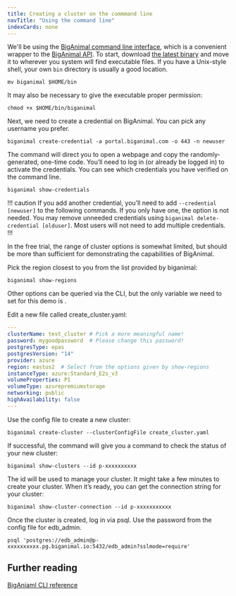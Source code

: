 ```yaml
---
title: Creating a cluster on the commmand line
navTitle: "Using the command line" 
indexCards: none
---
```



We'll be using the [BigAnimal command line interface](/biganimal/latest/reference/cli/), which is a convenient wrapper to the [BigAnimal API](/biganimal/latest/reference/api/). To start, download [the latest binary](/biganimal/latest/reference/cli/) and move it to wherever you system will find executable files. If you have a Unix-style shell, your own `bin` directory is usually a good location.
```shell
mv biganimal $HOME/bin
```

It may also be necessary to give the executable proper permission:
```shell
chmod +x $HOME/bin/biganimal
```


Next, we need to create a credential on BigAnimal. You can pick any username you prefer.
```shell
biganimal create-credential -a portal.biganimal.com -o 443 -n newuser
```

The command will direct you to open a webpage and copy the randomly-generated, one-time code. You’ll need to log in (or already be logged in) to activate the credentials. You can see which credentials you have verified on the command line.

```shell
biganimal show-credentials
```

!!! caution
If you add another credential, you’ll need to add `--credential [newuser]` to the following commands. If you only have one, the option is not needed. You may remove unneeded credentials using `biganimal delete-credential [olduser]`. Most users will not need to add multiple credentials.
!!!

In the free trial, the range of cluster options is somewhat limited, but should be more than sufficient for demonstrating the capabilities of BigAnimal.

Pick the region closest to you from the list provided by biganimal:
```shell
biganimal show-regions
```

Other options can be queried via the CLI, but the only variable we need to set for this demo is .

Edit a new file called create_cluster.yaml:
```yaml
---
clusterName: test_cluster # Pick a more meaningful name!
password: mygoodpassword  # Please change this password!
postgresType: epas
postgresVersion: "14"
provider: azure
region: eastus2  # Select from the options given by show-regions
instanceType: azure:Standard_E2s_v3
volumeProperties: P1
volumeType: azurepremiumstorage
networking: public
highAvailability: false
---
```

Use the config file to create a new cluster:
```shell
biganimal create-cluster --clusterConfigFile create_cluster.yaml
```

If successful, the command will give you a command to check the status of your new cluster:
```shell
biganimal show-clusters --id p-xxxxxxxxxx
```

The id will be used to manage your cluster. It might take a few minutes to create your cluster. When it’s ready, you can get the connection string for your cluster:
```shell
biganimal show-cluster-connection --id p-xxxxxxxxxxx
```

Once the cluster is created, log in via psql. Use the password from the config file for edb_admin.
```shell
psql 'postgres://edb_admin@p-xxxxxxxxxx.pg.biganimal.io:5432/edb_admin?sslmode=require'
```
## Further reading

[BigAniaml CLI reference](/biganimal/latest/reference/cli/)
